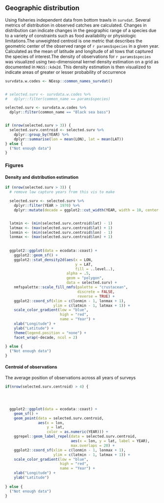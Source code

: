 ## Geographic distribution

Using fisheries independent data from bottom trawls in `survdat`. Several metrics of distribution in observed catches are calculated. Changes in distribution can indicate changes in the geographic range of a species due to a variety of constraints such as food availability or physiologic limitations.The unweighted centroid is one metric that describes the geometric center of the observed range of `r params$species` in a given year. Calculated as the mean of latitude and longitude of all tows that captured the species of interest.The density of observations for `r params$species` was visualized using two-dimensional kernel density estimation on a grid as documented in `MASS::kde2d`. This density estimation is then visualized to indicate areas of greater or lesser probability of occurrence 


```r



survdata.w.codes <- NEesp::common_names_survdat()


# selected.surv <- survdata.w.codes %>%
#   dplyr::filter(common_name == params$species)

selected.surv <- survdata.w.codes %>%
  dplyr::filter(common_name == "Black sea bass")


if (nrow(selected.surv > 3)) {
  selected.surv.centroid <- selected.surv %>%
    dplyr::group_by(YEAR) %>%
    dplyr::summarise(lon = mean(LON), lat = mean(LAT))
} else {
  ("Not enough data")
}
```
### Figures

#### Density and distribution estimation


```r
if (nrow(selected.surv > 3)) {
  # remove low capture years from this vis to make

  selected.surv <- selected.surv %>%
    dplyr::filter(YEAR > 1970) %>%
    dplyr::mutate(decade = ggplot2::cut_width(YEAR, width = 10, center = 1980))


  latmin <- (min(selected.surv.centroid$lat) - 1)
  latmax <- (max(selected.surv.centroid$lat) + 1)
  lonmin <- (min(selected.surv.centroid$lon) - 1)
  lonmax <- (max(selected.surv.centroid$lon) + 1)
 
  
  ggplot2::ggplot(data = ecodata::coast) +
    ggplot2::geom_sf() +
    ggplot2::stat_density2d(aes(x = LON, 
                                y = LAT, 
                                fill = ..level..), 
                            alpha = .5, 
                            geom = "polygon", 
                            data = selected.surv) +
    nmfspalette::scale_fill_nmfs(palette = "crustacean", 
                                 discrete = FALSE, 
                                 reverse = TRUE) +
    ggplot2::coord_sf(xlim = c(lonmin - 1, lonmax + 1), 
                      ylim = c(latmin - 1, latmax + 1)) +
    scale_color_gradient(low = "blue", 
                         high = "red", 
                         name = "Year") +
    xlab("Longitude") +
    ylab("Latitude") +
    theme(legend.position = "none") +
    facet_wrap(~decade, ncol = 2)
  
} else {
  ("Not enough data")
}
```


#### Centroid of observations 

The average position of observations across all years of surveys 


```r
if(nrow(selected.surv.centroid) > 4) {
 

  

  ggplot2::ggplot(data = ecodata::coast) +
    geom_sf() +
    geom_point(data = selected.surv.centroid, 
               aes(x = lon,
                   y = lat,
                   color = as.numeric(YEAR))) +
    ggrepel::geom_label_repel(data = selected.surv.centroid, 
                              aes(x = lon, y = lat, label = YEAR), 
                              max.overlaps = 20) +
    ggplot2::coord_sf(xlim = c(lonmin - 1, lonmax + 1), 
                      ylim = c(latmin - 1, latmax + 1)) +
    scale_color_gradient(low = "blue", 
                         high = "red", 
                         name = "Year") +
    xlab("Longitude") +
    ylab("Latitude")
  
} else {
  ("Not enough data")
}
```

